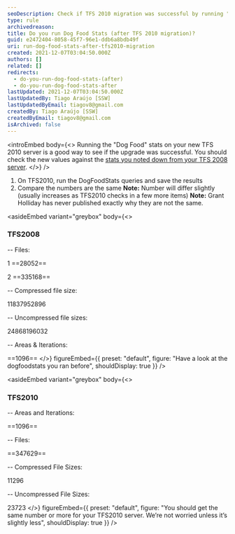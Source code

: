```yaml
---
seoDescription: Check if TFS 2010 migration was successful by running "Dog Food" stats and comparing numbers with previous results.
type: rule
archivedreason:
title: Do you run Dog Food Stats (after TFS 2010 migration)?
guid: e2472404-8058-45f7-96e1-ddb6a8bdb49f
uri: run-dog-food-stats-after-tfs2010-migration
created: 2021-12-07T03:04:50.000Z
authors: []
related: []
redirects:
  - do-you-run-dog-food-stats-(after)
  - do-you-run-dog-food-stats-after
lastUpdated: 2021-12-07T03:04:50.000Z
lastUpdatedBy: Tiago Araújo [SSW]
lastUpdatedByEmail: tiagov8@gmail.com
createdBy: Tiago Araújo [SSW]
createdByEmail: tiagov8@gmail.com
isArchived: false
---
```


<introEmbed
  body={<>
Running the "Dog Food" stats on your new TFS 2010 server is a good way to see if the upgrade was successful. You should check the new values against the [stats you noted down from your TFS 2008 server](/do-you-run-your-dog-food-stats-before1).
  </>}
/>
1. On TFS2010, run the DogFoodStats queries and save the results
2. Compare the numbers are the same
   **Note:** Number will differ slightly (usually increases as TFS2010 checks in a few more items)
   **Note:** Grant Holliday has never published exactly why they are not the same.

<asideEmbed
  variant="greybox"
  body={<>
    
### TFS2008

-- Files:

1 ==28052==

2 ==335168==

-- Compressed file size:

11837952896

-- Uncompressed file sizes:

24868196032

-- Areas & Iterations:

==1096==
  </>}
  figureEmbed={{
    preset: "default",
    figure: "Have a look at the dogfoodstats you ran before",
    shouldDisplay: true
  }}
/>

<asideEmbed
  variant="greybox"
  body={<>
    
### TFS2010

-- Areas and Iterations:

==1096==

-- Files:

==347629==

-- Compressed File Sizes:

11296

-- Uncompressed File Sizes:

23723
  </>}
  figureEmbed={{
    preset: "default",
    figure: "You should get the same number or more for your TFS2010 server. We’re not worried unless it’s slightly less",
    shouldDisplay: true
  }}
/>
